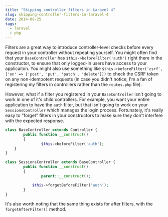 ```yaml
---
title: "Skipping controller filters in Laravel 4"
slug: skipping-controller-filters-in-laravel-4
date: 2014-08-25
tags:
  - laravel
  - php
---
```


Filters are a great way to introduce controller-level checks before every request in your controller without repeating yourself. You might often find that your `BaseController` has `$this->beforeFilter('auth')` right there in the constructor, to ensure that only logged-in users have access to your applicaiton. You might also use something like `$this->beforeFilter('csrf', ['on' => ['post', 'put', 'patch', 'delete']])` to check the CSRF token on any non-idempotent requests (in case you didn't notice, I'm a fan of registering my filters in controllers rather than the `routes.php` file).

However, what if a filter you registered in your `BaseController` isn't going to work in one of it's child controllers. For example, you want your entire application to have the `auth` filter, but that isn't going to work on your `SessionsController` which manages the login process. Fortunately, it's really easy to "forget" filters in your constructors to make sure they don't interfere with the expected response.

```php
class BaseController extends Controller {
		public function __construct()
		{
				$this->beforeFilter('auth');
    }
}

class SessionsController extends BaseController {
		public function __construct()
		{
				parent::__construct();

    		$this->forgetBeforeFilter('auth');
		}
}
```

It's also worth noting that the same thing exists for after filters, with the `forgetAfterFilter()` method.

